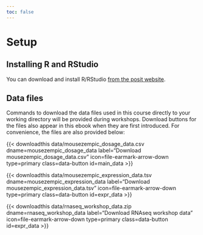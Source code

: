 ```yaml
---
toc: false
---
```


# Setup {.unnumbered}

## Installing R and RStudio 

You can download and install R/RStudio [from the posit website](https://posit.co/download/rstudio-desktop/).

## Data files

Commands to download the data files used in this course directly to your working directory will be provided during workshops. Download buttons for the files also appear in this ebook when they are first introduced. For convenience, the files are also provided below:

{{< downloadthis data/mousezempic_dosage_data.csv dname=mousezempic_dosage_data label="Download mousezempic_dosage_data.csv" icon=file-earmark-arrow-down type=primary class=data-button id=main_data >}}

{{< downloadthis data/mousezempic_expression_data.tsv dname=mousezempic_expression_data label="Download mousezempic_expression_data.tsv" icon=file-earmark-arrow-down type=primary class=data-button id=expr_data >}}

{{< downloadthis data/rnaseq_workshop_data.zip dname=rnaseq_workshop_data label="Download RNAseq workshop data" icon=file-earmark-arrow-down type=primary class=data-button id=expr_data >}}
